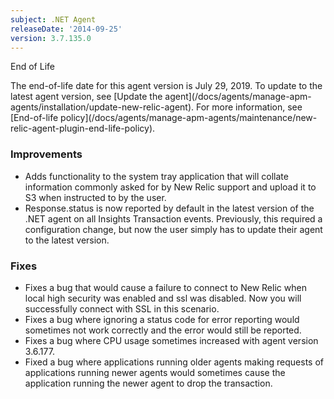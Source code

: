 ```yaml
---
subject: .NET Agent
releaseDate: '2014-09-25'
version: 3.7.135.0
---
```


End of Life

<Callout variant="important">
  The end-of-life date for this agent version is July 29, 2019. To update to the latest agent version, see [Update the agent](/docs/agents/manage-apm-agents/installation/update-new-relic-agent). For more information, see [End-of-life policy](/docs/agents/manage-apm-agents/maintenance/new-relic-agent-plugin-end-life-policy).
</Callout>

### Improvements

* Adds functionality to the system tray application that will collate information commonly asked for by New Relic support and upload it to S3 when instructed to by the user.
* Response.status is now reported by default in the latest version of the .NET agent on all Insights Transaction events. Previously, this required a configuration change, but now the user simply has to update their agent to the latest version.

### Fixes

* Fixes a bug that would cause a failure to connect to New Relic when local high security was enabled and ssl was disabled. Now you will successfully connect with SSL in this scenario.
* Fixes a bug where ignoring a status code for error reporting would sometimes not work correctly and the error would still be reported.
* Fixes a bug where CPU usage sometimes increased with agent version 3.6.177.
* Fixed a bug where applications running older agents making requests of applications running newer agents would sometimes cause the application running the newer agent to drop the transaction.
